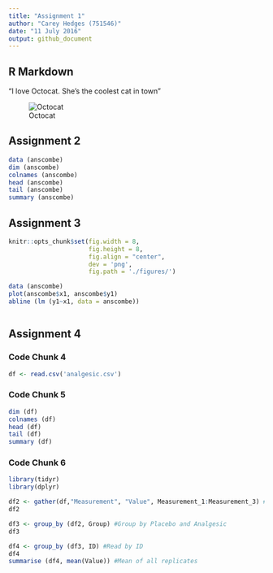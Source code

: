 ```yaml
---
title: "Assignment 1"
author: "Carey Hedges (751546)"
date: "11 July 2016"
output: github_document
---
```

## R Markdown


"I love Octocat.  She's the coolest cat in town"

![Octocat]( https://dl.dropboxusercontent.com/u/11805474/painblogr/biostats/images/octocat.png)

## Assignment 2

```r


data (anscombe)
dim (anscombe)
colnames (anscombe)
head (anscombe)
tail (anscombe)
summary (anscombe)

```


## Assignment 3

```r
knitr::opts_chunk$set(fig.width = 8, 
                      fig.height = 8, 
                      fig.align = "center", 
                      dev = 'png', 
                      fig.path = './figures/')

data (anscombe)
plot(anscombe$x1, anscombe$y1)
abline (lm (y1~x1, data = anscombe))



```
 
## Assignment 4

### Code Chunk 4

```r

df <- read.csv('analgesic.csv')

```

### Code Chunk 5

```r
dim (df)
colnames (df)
head (df)
tail (df)
summary (df)
```

### Code Chunk 6

```r
library(tidyr)
library(dplyr)

df2 <- gather(df,"Measurement", "Value", Measurement_1:Measurement_3) #Change wide to long
df2

df3 <- group_by (df2, Group) #Group by Placebo and Analgesic
df3

df4 <- group_by (df3, ID) #Read by ID
df4
summarise (df4, mean(Value)) #Mean of all replicates

```






